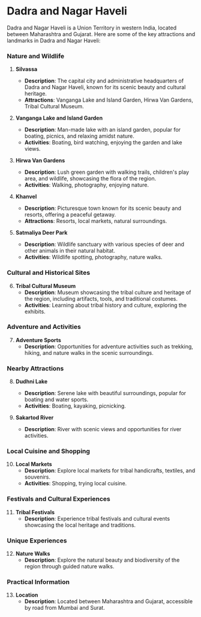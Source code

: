 # Dadra and Nagar Haveli

Dadra and Nagar Haveli is a Union Territory in western India, located between Maharashtra and Gujarat. Here are some of the key attractions and landmarks in Dadra and Nagar Haveli:

### Nature and Wildlife

1. **Silvassa**
   - **Description**: The capital city and administrative headquarters of Dadra and Nagar Haveli, known for its scenic beauty and cultural heritage.
   - **Attractions**: Vanganga Lake and Island Garden, Hirwa Van Gardens, Tribal Cultural Museum.

2. **Vanganga Lake and Island Garden**
   - **Description**: Man-made lake with an island garden, popular for boating, picnics, and relaxing amidst nature.
   - **Activities**: Boating, bird watching, enjoying the garden and lake views.

3. **Hirwa Van Gardens**
   - **Description**: Lush green garden with walking trails, children's play area, and wildlife, showcasing the flora of the region.
   - **Activities**: Walking, photography, enjoying nature.

4. **Khanvel**
   - **Description**: Picturesque town known for its scenic beauty and resorts, offering a peaceful getaway.
   - **Attractions**: Resorts, local markets, natural surroundings.

5. **Satmaliya Deer Park**
   - **Description**: Wildlife sanctuary with various species of deer and other animals in their natural habitat.
   - **Activities**: Wildlife spotting, photography, nature walks.

### Cultural and Historical Sites

6. **Tribal Cultural Museum**
   - **Description**: Museum showcasing the tribal culture and heritage of the region, including artifacts, tools, and traditional costumes.
   - **Activities**: Learning about tribal history and culture, exploring the exhibits.

### Adventure and Activities

7. **Adventure Sports**
   - **Description**: Opportunities for adventure activities such as trekking, hiking, and nature walks in the scenic surroundings.

### Nearby Attractions

8. **Dudhni Lake**
   - **Description**: Serene lake with beautiful surroundings, popular for boating and water sports.
   - **Activities**: Boating, kayaking, picnicking.

9. **Sakartod River**
   - **Description**: River with scenic views and opportunities for river activities.

### Local Cuisine and Shopping

10. **Local Markets**
    - **Description**: Explore local markets for tribal handicrafts, textiles, and souvenirs.
    - **Activities**: Shopping, trying local cuisine.

### Festivals and Cultural Experiences

11. **Tribal Festivals**
    - **Description**: Experience tribal festivals and cultural events showcasing the local heritage and traditions.

### Unique Experiences

12. **Nature Walks**
    - **Description**: Explore the natural beauty and biodiversity of the region through guided nature walks.

### Practical Information

13. **Location**
    - **Description**: Located between Maharashtra and Gujarat, accessible by road from Mumbai and Surat.
